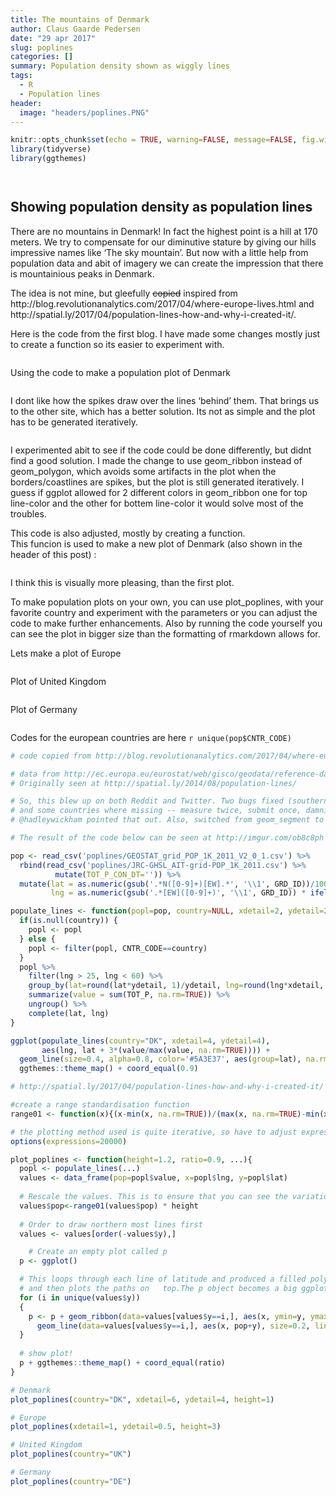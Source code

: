 ```yaml
---
title: The mountains of Denmark
author: Claus Gaarde Pedersen
date: "29 apr 2017"
slug: poplines
categories: []
summary: Population density shown as wiggly lines
tags:
  - R
  - Population lines
header:
  image: "headers/poplines.PNG"
---
```


```r
knitr::opts_chunk$set(echo = TRUE, warning=FALSE, message=FALSE, fig.width=9)
library(tidyverse)
library(ggthemes)
```

```r
```

```r
```

## Showing population density as population lines

There are no mountains in Denmark! In fact the highest point is a hill at 170 meters. We try to compensate for our diminutive stature by giving our hills impressive names like 'The sky mountain'. But now with a little help from population data and abit of imagery we can create the impression that there is mountainious peaks in Denmark.  

The idea is not mine, but gleefully ~~copied~~ inspired from http://blog.revolutionanalytics.com/2017/04/where-europe-lives.html and http://spatial.ly/2017/04/population-lines-how-and-why-i-created-it/.

Here is the code from the first blog. I have made some changes mostly just to create a function so its easier to experiment with.

```r
```

Using the code to make a population plot of Denmark

```r
```

I dont like how the spikes draw over the lines 'behind' them. That brings us to the other site, which has a better solution. Its not as simple  and the plot has to be generated iteratively.

```r
```

I experimented abit to see if the code could be done differently, but didnt find a good solution. I made the change to use geom_ribbon instead of geom_polygon, which avoids some artifacts in the plot when the borders/coastlines are spikes, but the plot is still generated iteratively. I guess if ggplot allowed for 2 different colors in geom_ribbon one for top line-color and the other for bottem line-color it would solve most of the troubles.  

This code is also adjusted, mostly by creating a function.  
This funcion is used to make a new plot of Denmark (also shown in the header of this post) :

```r
```

I think this is visually more pleasing, than the first plot.  

To make population plots on your own, you can use plot_poplines, with your favorite country and experiment with the parameters or you can adjust the code to make further enhancements. Also by running the code yourself you can see the plot in bigger size than the formatting of rmarkdown allows for.  

Lets make a plot of Europe

```r
```

Plot of United Kingdom

```r
```

Plot of Germany

```r
```

Codes for the european countries are here `r unique(pop$CNTR_CODE)`

```r
# code copied from http://blog.revolutionanalytics.com/2017/04/where-europe-lives.html with my merciless tweaks

# data from http://ec.europa.eu/eurostat/web/gisco/geodata/reference-data/population-distribution-demography/geostat
# Originally seen at http://spatial.ly/2014/08/population-lines/

# So, this blew up on both Reddit and Twitter. Two bugs fixed (southern Spain was a mess,
# and some countries where missing -- measure twice, submit once, damnit), and two silly superflous lines removed after
# @hadleywickham pointed that out. Also, switched from geom_segment to geom_line.

# The result of the code below can be seen at http://imgur.com/ob8c8ph

pop <- read_csv('poplines/GEOSTAT_grid_POP_1K_2011_V2_0_1.csv') %>%
  rbind(read_csv('poplines/JRC-GHSL_AIT-grid-POP_1K_2011.csv') %>%
          mutate(TOT_P_CON_DT='')) %>%
  mutate(lat = as.numeric(gsub('.*N([0-9]+)[EW].*', '\\1', GRD_ID))/100,
         lng = as.numeric(gsub('.*[EW]([0-9]+)', '\\1', GRD_ID)) * ifelse(gsub('.*([EW]).*', '\\1', GRD_ID) == 'W', -1, 1) / 100)

populate_lines <- function(popl=pop, country=NULL, xdetail=2, ydetail=2){
  if(is.null(country)) {
    popl <- popl
  } else {
    popl <- filter(popl, CNTR_CODE==country)
  }
  popl %>%
    filter(lng > 25, lng < 60) %>%
    group_by(lat=round(lat*ydetail, 1)/ydetail, lng=round(lng*xdetail, 1)/xdetail) %>%
    summarize(value = sum(TOT_P, na.rm=TRUE)) %>%
    ungroup() %>%
    complete(lat, lng)
}
```

```r
ggplot(populate_lines(country="DK", xdetail=4, ydetail=4),
       aes(lng, lat + 3*(value/max(value, na.rm=TRUE)))) +
  geom_line(size=0.4, alpha=0.8, color='#5A3E37', aes(group=lat), na.rm=TRUE) +
  ggthemes::theme_map() + coord_equal(0.9)
```

```r
# http://spatial.ly/2017/04/population-lines-how-and-why-i-created-it/

#create a range standardisation function
range01 <- function(x){(x-min(x, na.rm=TRUE))/(max(x, na.rm=TRUE)-min(x, na.rm=TRUE))}

# the plotting method used is quite iterative, so have to adjust expressions level
options(expressions=20000)

plot_poplines <- function(height=1.2, ratio=0.9, ...){
  popl <- populate_lines(...)
  values <- data_frame(pop=popl$value, x=popl$lng, y=popl$lat)
  
  # Rescale the values. This is to ensure that you can see the variation in the data
  values$pop<-range01(values$pop) * height
  
  # Order to draw northern most lines first
  values <- values[order(-values$y),]

    # Create an empty plot called p
  p <- ggplot()

  # This loops through each line of latitude and produced a filled polygon that will mask out the lines beneath
  # and then plots the paths on   top.The p object becomes a big ggplot2 plot.
  for (i in unique(values$y))
  {
    p <- p + geom_ribbon(data=values[values$y==i,], aes(x, ymin=y, ymax=y+pop, group=y), fill="white", color="white", size=0.2) +
      geom_line(data=values[values$y==i,], aes(x, pop+y), size=0.2, lineend="round")
  }
  
  # show plot!
  p + ggthemes::theme_map() + coord_equal(ratio)
}
```

```r
# Denmark
plot_poplines(country="DK", xdetail=6, ydetail=4, height=1)
```

```r
# Europe
plot_poplines(xdetail=1, ydetail=0.5, height=3)
```

```r
# United Kingdom
plot_poplines(country="UK")
```

```r
# Germany
plot_poplines(country="DE")
```